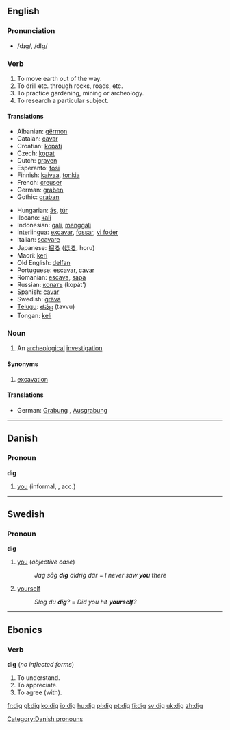 ==English==

===Pronunciation===
*/dɪg/, /dIg/

===Verb===
{{irregverb|'''to dig'''|'''[[digs]]'''|'''[[dug]]'''|'''[[dug]]'''|'''[[digging]]'''}}

# To move earth out of the way.
# To drill etc. through rocks, roads, etc.
# To practice gardening, mining or archeology.
# To research a particular subject.

====Translations====
{{top}}
*Albanian: [[gërmon]]
*Catalan: [[cavar]]
*Croatian: [[kopati]]
*Czech: [[kopat]]
*Dutch: [[graven]]
*Esperanto: [[fosi]]
*Finnish: [[kaivaa]], [[tonkia]]
*French: [[creuser]]
*German: [[graben]]
*Gothic: [[graban]]
{{mid}}
*Hungarian: [[ás]], [[túr]]
*Ilocano: [[kali]]
*Indonesian: [[gali]], [[gali|menggali]] 
*Interlingua: [[excavar]], [[fossar]], [[vi foder]]
*Italian: [[scavare]]
*Japanese: [[掘る]] ([[ほる]], horu)
*Maori: [[keri]]
*Old English: [[delfan]]
*Portuguese: [[escavar]], [[cavar]]
*Romanian:  [[escava]], [[sapa]]
*Russian: [[копать]] (kopát’)
*Spanish: [[cavar]]
*Swedish: [[gräva]]
*[[Telugu]]: [[తవ్వు]] (tavvu)
*Tongan: [[keli]]
{{bottom}}

===Noun===
{{en-noun|dig|digs}}

# An [[archeological]] [[investigation]]

====Synonyms====
#[[excavation]]

====Translations====
*German: [[Grabung]] {{f}}, [[Ausgrabung]] {{f}}

----

==Danish==

===Pronoun===
'''dig'''

#[[you]] (informal, {{s}}, acc.)

[[Category:Danish pronouns]]


----

==Swedish==
===Pronoun===
'''dig'''

# [[you]] (''objective case'')
#:''Jag såg '''dig''' aldrig där'' = ''I never saw '''you''' there''
# [[yourself]]
#:''Slog du '''dig'''?'' = ''Did you hit '''yourself'''?''


----
==Ebonics==
===Verb===
'''dig''' (''no inflected forms'')
#To understand.
#To appreciate.
#To agree (with).

[[fr:dig]]
[[gl:dig]]
[[ko:dig]]
[[io:dig]]
[[hu:dig]]
[[pl:dig]]
[[pt:dig]]
[[fi:dig]]
[[sv:dig]]
[[uk:dig]]
[[zh:dig]]